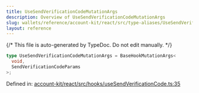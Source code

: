 ```yaml
---
title: UseSendVerificationCodeMutationArgs
description: Overview of UseSendVerificationCodeMutationArgs
slug: wallets/reference/account-kit/react/src/type-aliases/UseSendVerificationCodeMutationArgs
layout: reference
---
```


{/* This file is auto-generated by TypeDoc. Do not edit manually. */}

```ts
type UseSendVerificationCodeMutationArgs = BaseHookMutationArgs<
  void,
  SendVerificationCodeParams
>;
```

Defined in: [account-kit/react/src/hooks/useSendVerificationCode.ts:35](https://github.com/alchemyplatform/aa-sdk/blob/9f926c402d1661309abbf8eae8431e52e8c5e53f/account-kit/react/src/hooks/useSendVerificationCode.ts#L35)
